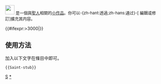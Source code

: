 <div class="notice metadata" id="stub" style="font-size: small;">[[File:Saint-stub-icon.jpg|30px| ]]&nbsp;'''{{FULLPAGENAME}}'''是一個與[[聖人]]相關的[[Wikipedia:小作品|小作品]]。你可以-{zh-hant:透過;zh-hans:通过}-<span class="plainlinks">[{{fullurl:{{FULLPAGENAME}}|action=edit}} 編輯或修訂]</span>擴充其内容。</div><includeonly>[[Category:聖人小作品|{{PAGENAME}}]]{{#ifexpr:{{PAGESIZE:{{FULLPAGENAME}}|R}}>3000|[[Category:字数已超过3000字节的小作品|{{PAGENAME}}]]}}</includeonly><noinclude>
==使用方法==
加入以下文字在條目中即可。
<pre>{{Saint-stub}}</pre>

[[Category:宗教人物小作品模板|S]]
[[Category:聖人小作品|*]]
</noinclude>